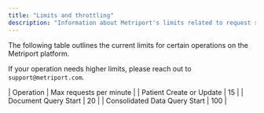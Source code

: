 ```yaml
---
title: "Limits and throttling"
description: "Information about Metriport's limits related to request size and request frequency"
---
```


The following table outlines the current limits for certain operations on the Metriport platform.

If your operation needs higher limits, please reach out to `support@metriport.com`.

| Operation | Max requests per minute |
| Patient Create or Update | 15 |
| Document Query Start  | 20 |
| Consolidated Data Query Start | 100 |
